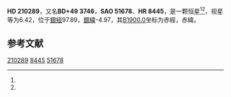 {{Starbox begin
| name = HD 210289
}}
{{Starbox observe
| epoch = [[J2000.0|J2000.0]]
| constell = {{星座名待查}}<ref name=SIMBAD>{{cite web
 | url=http://simbad.u-strasbg.fr/simbad/sim-id?Ident=HR+8445
 | title=Pulsating variable Star
 | publisher=Centre de Données astronomiques de Strasbourg
 | work=SIMBAD
 | accessdate=2012-07-13
 | archive-date=2016-03-18
 | archive-url=https://web.archive.org/web/20160318095057/http://simbad.u-strasbg.fr/simbad/sim-id?Ident=HR+8445
 | dead-url=no
 }}</ref><ref name=DATA>{{cite web
 | url=http://vizier.u-strasbg.fr/viz-bin/VizieR-5?-out.add=.&-source=5050&-corr=PK=HR&-out.max=9999&HR=8445
 | title=VizieR Detailed Page
 | accessdate=2012-07-13
 | archive-date=2016-03-04
 | archive-url=https://web.archive.org/web/20160304232819/http://vizier.u-strasbg.fr/viz-bin/VizieR-5?-out.add=.&-source=5050&-corr=PK=HR&-out.max=9999&HR=8445
 | dead-url=no
 }}</ref>
| 星官 = 
| ra = {{RA|22|8|16.5}}<ref name=SIMBAD /><ref name=DATA />
| dec = {{DEC|+49|47|47}}<ref name=SIMBAD /><ref name=DATA />
| appmag_v = 6.42<ref name=SIMBAD /><ref name=DATA />
}}
{{Starbox character
| class = K5III<ref name=SIMBAD /><ref name=DATA />
| b-v = <ref name=SIMBAD /><ref name=DATA />
| u-b = <ref name=SIMBAD /><ref name=DATA />
| r-i = <ref name=SIMBAD /><ref name=DATA />
| variable = 
}}
{{Starbox astrometry
| radial_v = 
| prop_mo_ra = 17
| parallax = 
| p_error = 
}}
{{Starbox catalog
| names =BD+49 3746，[[SAO星表|SAO]] 51678，[[HD星表|HD]] 210289，[[HR星表|HR]] 8445}}
{{Starbox reference |Simbad=HR+8445}}
{{Starbox end}}

'''HD 210289'''，又名'''BD+49 3746'''，'''SAO 51678'''、'''HR 8445'''，是一颗恒星<ref name=SIMBAD /><ref name=DATA />，视星等为6.42，位于[[銀道座標系|銀經]]97.89，[[銀道座標系|銀緯]]-4.97，其[[B1900.0|B1900.0]]坐标为赤經{{RA|22|4|23.4}}，赤緯{{DEC|+49|-4.97|27}}。

== 参考文献 ==
{{reflist}}

{{star-stub}}

[[Category:HD和HDE天體|210289]]
[[Category:HR天體|8445]]
[[Category:SAO天體|51678]]